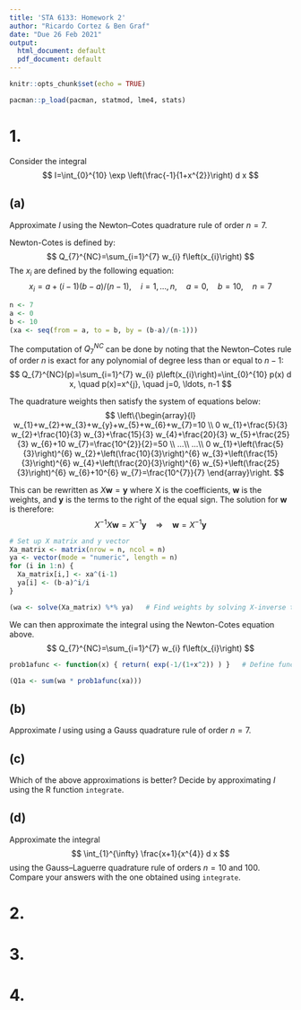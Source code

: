 ```yaml
---
title: 'STA 6133: Homework 2'
author: "Ricardo Cortez & Ben Graf"
date: "Due 26 Feb 2021"
output:
  html_document: default
  pdf_document: default
---
```


```r
knitr::opts_chunk$set(echo = TRUE)

pacman::p_load(pacman, statmod, lme4, stats)
```

# 1. 

Consider the integral
$$
I=\int_{0}^{10} \exp \left(\frac{-1}{1+x^{2}}\right) d x
$$

## (a)

Approximate $I$ using the Newton–Cotes quadrature rule of order $n = 7$. 

Newton-Cotes is defined by:
$$
Q_{7}^{NC}=\sum_{i=1}^{7} w_{i} f\left(x_{i}\right)
$$
The $x_i$ are defined by the following equation:
$$
x_{i}=a+(i-1)(b-a)/(n-1), \quad i=1, \ldots, n, \quad a=0, \quad b=10, \quad n=7
$$

```r
n <- 7
a <- 0
b <- 10
(xa <- seq(from = a, to = b, by = (b-a)/(n-1)))
```

The computation of $Q_{7}^{NC}$ can be done by noting that the Newton–Cotes rule of order $n$ is exact for any polynomial of degree less than or equal to $n−1$:
$$
Q_{7}^{NC}(p)=\sum_{i=1}^{7} w_{i} p\left(x_{i}\right)=\int_{0}^{10} p(x) d x, \quad p(x)=x^{j}, \quad j=0, \ldots, n-1
$$

The quadrature weights then satisfy the system of equations below:
$$
\left\{\begin{array}{l}
w_{1}+w_{2}+w_{3}+w_{y}+w_{5}+w_{6}+w_{7}=10 \\
0 w_{1}+\frac{5}{3} w_{2}+\frac{10}{3} w_{3}+\frac{15}{3} w_{4}+\frac{20}{3} w_{5}+\frac{25}{3} w_{6}+10 w_{7}=\frac{10^{2}}{2}=50 \\
...\\
...\\
0 w_{1}+\left(\frac{5}{3}\right)^{6} w_{2}+\left(\frac{10}{3}\right)^{6} w_{3}+\left(\frac{15}{3}\right)^{6} w_{4}+\left(\frac{20}{3}\right)^{6} w_{5}+\left(\frac{25}{3}\right)^{6} w_{6}+10^{6} w_{7}=\frac{10^{7}}{7}
\end{array}\right.
$$

This can be rewritten as $X\textbf{w} = \textbf{y}$ where X is the coefficients, $\textbf{w}$ is the weights, and $\textbf{y}$ is the terms to the right of the equal sign.  The solution for $\textbf{w}$ is therefore:
$$
X^{-1} X \textbf{w}=X^{-1} \textbf{y} \quad \Rightarrow \quad \textbf{w}=X^{-1} \textbf{y}
$$
```r
# Set up X matrix and y vector
Xa_matrix <- matrix(nrow = n, ncol = n)
ya <- vector(mode = "numeric", length = n)
for (i in 1:n) {
  Xa_matrix[i,] <- xa^(i-1)
  ya[i] <- (b-a)^i/i
}

(wa <- solve(Xa_matrix) %*% ya)   # Find weights by solving X-inverse times y
```

We can then approximate the integral using the Newton-Cotes equation above.
$$
Q_{7}^{NC}=\sum_{i=1}^{7} w_{i} f\left(x_{i}\right)
$$

```r
prob1afunc <- function(x) { return( exp(-1/(1+x^2)) ) }   # Define function to be integrated

(Q1a <- sum(wa * prob1afunc(xa)))
```





## (b)

Approximate $I$ using using a Gauss quadrature rule of order $n = 7$.


## (c)

Which of the above approximations is better? Decide by approximating $I$ using the R function `integrate`.


## (d)

Approximate the integral
$$
\int_{1}^{\infty} \frac{x+1}{x^{4}} d x
$$
using the Gauss–Laguerre quadrature rule of orders $n = 10$ and $100$. Compare your answers with the one obtained using `integrate`.



\pagebreak


# 2. 


\pagebreak


# 3.
 

\pagebreak


# 4.


